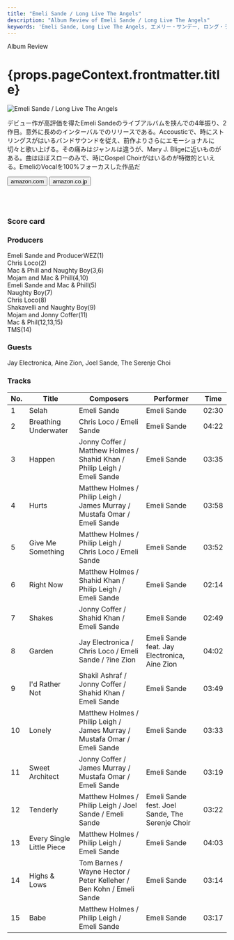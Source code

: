 ```yaml
---
title: "Emeli Sande / Long Live The Angels"
description: "Album Review of Emeli Sande / Long Live The Angels"
keywords: 'Emeli Sande, Long Live The Angels, エメリー・サンデー, ロング・ライブ・ザ・エンジェルズ'
---
```




<p className="largeP">Album Review</p>
<h1 className="h1--no--margin">{props.pageContext.frontmatter.title}</h1>

<Row  className="image-card-group">
	<Column colMd={"3"} colLg={"4"} noGutterMdLeft="">
       <ImageCard>

![Emeli Sande / Long Live The Angels](../../images/cd/emelisande2L.jpg) 

</ImageCard>
	</Column>
	<Column colMd={"4"} colLg={"8"} noGutterMdLeft="">
	<p>
	デビュー作が高評価を得たEmeli Sandeのライブアルバムを挟んでの4年振り、2作目。意外に長めのインターバルでのリリースである。Accousticで、時にストリングスがはいるバンドサウンドを従え、前作よりさらにエモーショナルに切々と歌い上げる。その痛みはジャンルは違うが、Mary J. Bligeに近いものがある。曲はほぼスローのみで、時にGospel Choirがはいるのが特徴的といえる。EmeliのVocalを100%フォーカスした作品だ
	</p>
    <div>
	  <Button href="https://amzn.to/2FoVz01" kind="primary" size="small" renderIcon={ArrowUpRight24}>
      amazon.com
    </Button>
    <Button href="https://amzn.to/30XYxRo" kind="secondary" size="small" renderIcon={ArrowUpRight24}>
      amazon.co.jp
    </Button>
	</div>
	<a href="https://geo.music.apple.com/jp/album/long-live-the-angels-deluxe/1440896806?mt=1&app=music&ls=1&at=11lcug" style="display:inline-block;overflow:hidden;background:url(https://linkmaker.itunes.apple.com/ja-jp/lockup.svg?releaseDate=2016-11-11&kind=album&bubble=apple_music&style=mono-black) no-repeat;width:180px;height:45px;"></a>
	<a href="https://geo.music.apple.com/jp/album/long-live-the-angels-deluxe/1153700459?app=itunes&at=11lcug" style="display:inline-block;overflow:hidden;background:url(https://linkmaker.itunes.apple.com/ja-jp/badge-lrg.svg?releaseDate=2016-11-11T00:00:00Z&kind=album&bubble=itunes_music) no-repeat;width:140px;height:45px;"></a>
	</Column>
</Row>
<Row >
	<Column colMd={"4"} colLg={"4"} noGutterMdLeft="">
<div>
    <h3>Score card</h3>
		<SliderJS1 value="5" />
    <SliderJS2 value="2" />
		<SliderJS3 value="1" />
    <SliderJS4 value="8" />
</div>
</Column>
<Column colMd={"8"} colLg={"8"} noGutterMdLeft="">
<div>
<h3>Producers</h3>
<p>
	Emeli Sande and ProducerWEZ(1)
	<br/>Chris Loco(2)
	<br/>Mac & Phill and Naughty Boy(3,6)
	<br/>Mojam and Mac & Phill(4,10)
	<br/>Emeli Sande and Mac & Phill(5)
	<br/>Naughty Boy(7)
	<br/>Chris Loco(8)
	<br/>Shakavelli and Naughty Boy(9)
	<br/>Mojam and Jonny Coffer(11)
	<br/>Mac & Phil(12,13,15)
	<br/>TMS(14)
</p>
<h3>Guests</h3>
<p>
	Jay Electronica, Aine Zion, Joel Sande, The Serenje Choi
</p>
</div>
</Column>
</Row>

<h3>Tracks</h3>

| No. |	 Title                    |	 Composers                                                               	|	 Performer                                      |	 Time	|
| --- |	------------------------- | ------------------------------------------------------------------------- | ----------------------------------------------- | ----- |
|	1	  |	Selah                    	| Emeli Sande                                                              	|	Emeli Sande                                    	|	02:30 |
|	2	  |	Breathing Underwater     	| Chris Loco / Emeli Sande                                                 	|	Emeli Sande                                    	|	04:22 |
|	3	  |	Happen                   	| Jonny Coffer / Matthew Holmes / Shahid Khan / Philip Leigh / Emeli Sande 	|	Emeli Sande                                    	|	03:35 |
|	4	  |	Hurts                    	| Matthew Holmes / Philip Leigh / James Murray / Mustafa Omar / Emeli Sande	|	Emeli Sande                                    	|	03:58 |
|	5	  |	Give Me Something        	| Matthew Holmes / Philip Leigh / Chris Loco / Emeli Sande                 	|	Emeli Sande                                    	|	03:52 |
|	6	  |	Right Now                	| Matthew Holmes / Shahid Khan / Philip Leigh / Emeli Sande                	|	Emeli Sande                                    	|	02:14 |
|	7	  |	Shakes                   	| Jonny Coffer / Shahid Khan / Emeli Sande                                 	|	Emeli Sande                                    	|	02:49 |
|	8	  |	Garden                   	| Jay Electronica / Chris Loco / Emeli Sande / ?ine Zion                   	|	Emeli Sande feat. Jay Electronica, Aine Zion   	|	04:02 |
|	9	  |	I'd Rather Not           	| Shakil Ashraf / Jonny Coffer / Shahid Khan / Emeli Sande                 	|	Emeli Sande                                    	|	03:49 |
|	10	|	Lonely                   	| Matthew Holmes / Philip Leigh / James Murray / Mustafa Omar / Emeli Sande	|	Emeli Sande                                    	|	03:33 |
|	11	|	Sweet Architect          	| Jonny Coffer / James Murray / Mustafa Omar / Emeli Sande                 	|	Emeli Sande                                    	|	03:19 |
|	12	|	Tenderly                 	| Matthew Holmes / Philip Leigh / Joel Sande / Emeli Sande                 	|	Emeli Sande fest. Joel Sande, The Serenje Choir	|	03:22 |
|	13	|	Every Single Little Piece	| Matthew Holmes / Philip Leigh / Emeli Sande                              	|	Emeli Sande                                    	|	04:03 |
|	14	|	Highs & Lows             	| Tom Barnes / Wayne Hector / Peter Kelleher / Ben Kohn / Emeli Sande      	|	Emeli Sande                                    	|	03:14 |
|	15	|	Babe                     	| Matthew Holmes / Philip Leigh / Emeli Sande                              	|	Emeli Sande                                    	|	03:17 |
